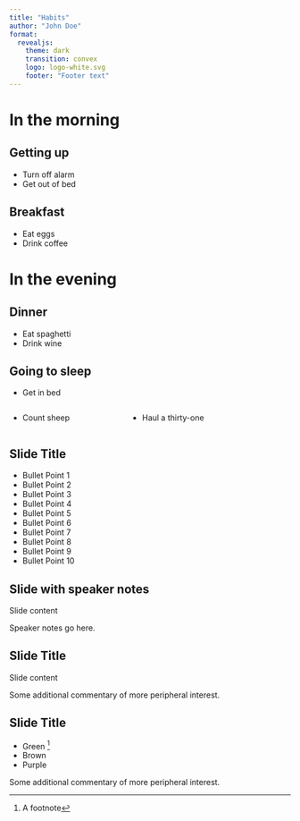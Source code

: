 ```yaml
---
title: "Habits"
author: "John Doe"
format: 
  revealjs:
    theme: dark
    transition: convex
    logo: logo-white.svg
    footer: "Footer text"
---
```


# In the morning

## Getting up

- Turn off alarm
- Get out of bed

## Breakfast

- Eat eggs
- Drink coffee

# In the evening

## Dinner

::: {.incremental}
- Eat spaghetti
- Drink wine
:::

## Going to sleep


- Get in bed

:::: {.columns}

::: {.column width="40%"}
- Count sheep
:::

::: {.column width="60%"}
- Haul a thirty-one
:::

::::

## Slide Title {.smaller}

- Bullet Point 1
- Bullet Point 2
- Bullet Point 3
- Bullet Point 4
- Bullet Point 5
- Bullet Point 6
- Bullet Point 7
- Bullet Point 8
- Bullet Point 9
- Bullet Point 10

## Slide with speaker notes

Slide content

::: {.notes}
Speaker notes go here.
:::


## Slide Title

Slide content

::: aside
Some additional commentary of more peripheral interest.
:::


## Slide Title

- Green ^[A footnote]
- Brown
- Purple

::: aside
Some additional commentary of more peripheral interest.
:::


